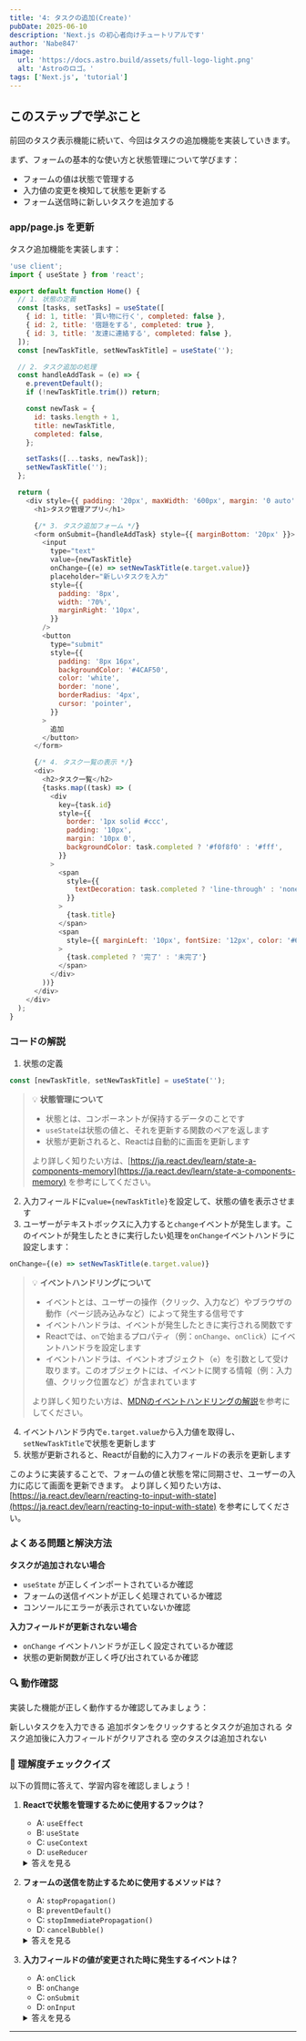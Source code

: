 ```yaml
---
title: '4: タスクの追加(Create)'
pubDate: 2025-06-10
description: 'Next.js の初心者向けチュートリアルです'
author: 'Nabe847'
image:
  url: 'https://docs.astro.build/assets/full-logo-light.png'
  alt: 'Astroのロゴ。'
tags: ['Next.js', 'tutorial']
---
```


## このステップで学ぶこと

前回のタスク表示機能に続いて、今回はタスクの追加機能を実装していきます。

まず、フォームの基本的な使い方と状態管理について学びます：
- フォームの値は状態で管理する
- 入力値の変更を検知して状態を更新する
- フォーム送信時に新しいタスクを追加する

### app/page.js を更新

タスク追加機能を実装します：

```javascript
'use client';
import { useState } from 'react';

export default function Home() {
  // 1. 状態の定義
  const [tasks, setTasks] = useState([
    { id: 1, title: '買い物に行く', completed: false },
    { id: 2, title: '宿題をする', completed: true },
    { id: 3, title: '友達に連絡する', completed: false },
  ]);
  const [newTaskTitle, setNewTaskTitle] = useState('');

  // 2. タスク追加の処理
  const handleAddTask = (e) => {
    e.preventDefault();
    if (!newTaskTitle.trim()) return;

    const newTask = {
      id: tasks.length + 1,
      title: newTaskTitle,
      completed: false,
    };

    setTasks([...tasks, newTask]);
    setNewTaskTitle('');
  };

  return (
    <div style={{ padding: '20px', maxWidth: '600px', margin: '0 auto' }}>
      <h1>タスク管理アプリ</h1>

      {/* 3. タスク追加フォーム */}
      <form onSubmit={handleAddTask} style={{ marginBottom: '20px' }}>
        <input
          type="text"
          value={newTaskTitle}
          onChange={(e) => setNewTaskTitle(e.target.value)}
          placeholder="新しいタスクを入力"
          style={{
            padding: '8px',
            width: '70%',
            marginRight: '10px',
          }}
        />
        <button
          type="submit"
          style={{
            padding: '8px 16px',
            backgroundColor: '#4CAF50',
            color: 'white',
            border: 'none',
            borderRadius: '4px',
            cursor: 'pointer',
          }}
        >
          追加
        </button>
      </form>

      {/* 4. タスク一覧の表示 */}
      <div>
        <h2>タスク一覧</h2>
        {tasks.map((task) => (
          <div
            key={task.id}
            style={{
              border: '1px solid #ccc',
              padding: '10px',
              margin: '10px 0',
              backgroundColor: task.completed ? '#f0f8f0' : '#fff',
            }}
          >
            <span
              style={{
                textDecoration: task.completed ? 'line-through' : 'none',
              }}
            >
              {task.title}
            </span>
            <span
              style={{ marginLeft: '10px', fontSize: '12px', color: '#666' }}
            >
              {task.completed ? '完了' : '未完了'}
            </span>
          </div>
        ))}
      </div>
    </div>
  );
}
```

### コードの解説

1. 状態の定義
```javascript
const [newTaskTitle, setNewTaskTitle] = useState('');
```

> 💡 **状態管理について**
> - 状態とは、コンポーネントが保持するデータのことです
> - `useState`は状態の値と、それを更新する関数のペアを返します
> - 状態が更新されると、Reactは自動的に画面を更新します
>
> より詳しく知りたい方は、[https://ja.react.dev/learn/state-a-components-memory](https://ja.react.dev/learn/state-a-components-memory) を参考にしてください。

2. 入力フィールドに`value={newTaskTitle}`を設定して、状態の値を表示させます
3. ユーザーがテキストボックスに入力すると`change`イベントが発生します。このイベントが発生したときに実行したい処理を`onChange`イベントハンドラに設定します：
```javascript
onChange={(e) => setNewTaskTitle(e.target.value)}
```

> 💡 **イベントハンドリングについて**
> - イベントとは、ユーザーの操作（クリック、入力など）やブラウザの動作（ページ読み込みなど）によって発生する信号です
> - イベントハンドラは、イベントが発生したときに実行される関数です
> - Reactでは、`on`で始まるプロパティ（例：`onChange`、`onClick`）にイベントハンドラを設定します
> - イベントハンドラは、イベントオブジェクト（`e`）を引数として受け取ります。このオブジェクトには、イベントに関する情報（例：入力値、クリック位置など）が含まれています
>
> より詳しく知りたい方は、[MDNのイベントハンドリングの解説](https://developer.mozilla.org/ja/docs/Learn/JavaScript/Building_blocks/Events)を参考にしてください。

4. イベントハンドラ内で`e.target.value`から入力値を取得し、`setNewTaskTitle`で状態を更新します
5. 状態が更新されると、Reactが自動的に入力フィールドの表示を更新します

このように実装することで、フォームの値と状態を常に同期させ、ユーザーの入力に応じて画面を更新できます。
より詳しく知りたい方は、[https://ja.react.dev/learn/reacting-to-input-with-state](https://ja.react.dev/learn/reacting-to-input-with-state) を参考にしてください。

### よくある問題と解決方法

**タスクが追加されない場合**
- `useState` が正しくインポートされているか確認
- フォームの送信イベントが正しく処理されているか確認
- コンソールにエラーが表示されていないか確認

**入力フィールドが更新されない場合**
- `onChange` イベントハンドラが正しく設定されているか確認
- 状態の更新関数が正しく呼び出されているか確認

### 🔍 動作確認

実装した機能が正しく動作するか確認してみましょう：


<div>
  <ChecklistItem client:load id="step4-point1">
    新しいタスクを入力できる
  </ChecklistItem>
  <ChecklistItem client:load id="step4-point2">
    追加ボタンをクリックするとタスクが追加される
  </ChecklistItem>
  <ChecklistItem client:load id="step4-point3">
    タスク追加後に入力フィールドがクリアされる
  </ChecklistItem>
  <ChecklistItem client:load id="step4-point4">
    空のタスクは追加されない
  </ChecklistItem>
</div>

### 🎯 理解度チェッククイズ

以下の質問に答えて、学習内容を確認しましょう！

1. **Reactで状態を管理するために使用するフックは？**

   - A: `useEffect`
   - B: `useState`
   - C: `useContext`
   - D: `useReducer`

   <details>
   <summary>答えを見る</summary>

   **答え: B: `useState`**
   - `useState` はコンポーネント内で状態を管理するための基本的なフックです
   - 状態の値と、それを更新する関数のペアを返します
   </details>

2. **フォームの送信を防止するために使用するメソッドは？**

   - A: `stopPropagation()`
   - B: `preventDefault()`
   - C: `stopImmediatePropagation()`
   - D: `cancelBubble()`

   <details>
   <summary>答えを見る</summary>

   **答え: B: `preventDefault()`**
   - `preventDefault()` はイベントのデフォルトの動作を防止します
   - フォームの送信時には、ページのリロードを防ぐために使用します
   </details>

3. **入力フィールドの値が変更された時に発生するイベントは？**

   - A: `onClick`
   - B: `onChange`
   - C: `onSubmit`
   - D: `onInput`

   <details>
   <summary>答えを見る</summary>

   **答え: B: `onChange`**
   - `onChange` イベントは、入力フィールドの値が変更されるたびに発生します
   - フォームの制御には、このイベントを使用して状態を更新します
   </details>

--- 